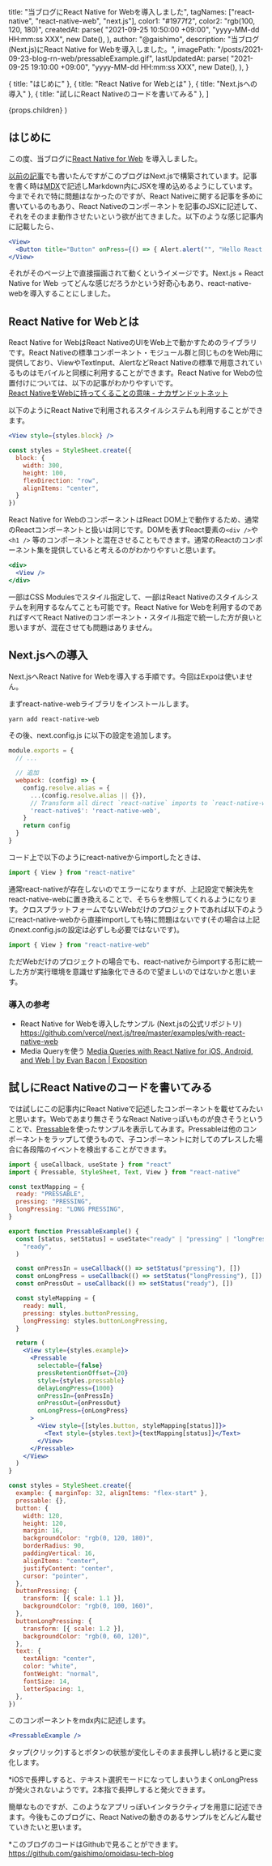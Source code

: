 
  title: "当ブログにReact Native for Webを導入しました",
  tagNames: ["react-native", "react-native-web", "next.js"],
  color1: "#1977f2",
  color2: "rgb(100, 120, 180)",
  createdAt: parse(
    "2021-09-25 10:50:00 +09:00",
    "yyyy-MM-dd HH:mm:ss XXX",
    new Date(),
  ),
  author: "@gaishimo",
  description:
    "当ブログ(Next.js)にReact Native for Webを導入しました。",
  imagePath: "/posts/2021-09-23-blog-rn-web/pressableExample.gif",
  lastUpdatedAt: parse(
    "2021-09-25 19:10:00 +09:00",
    "yyyy-MM-dd HH:mm:ss XXX",
    new Date(),
  ),
}

  { title: "はじめに" },
  { title: "React Native for Webとは" },
  { title: "Next.jsへの導入" },
  { title: "試しにReact Nativeのコードを書いてみる" },
]

  <PostLayout headlines={headlines} meta={meta}>
    {props.children}
  </PostLayout>
)


## はじめに

この度、当ブログに[React Native for Web](https://necolas.github.io/react-native-web/) を導入しました。

[以前の記事](/posts/2020-06-13-blog-opened)でも書いたんですがこのブログはNext.jsで構築されています。記事を書く時は[MDX](https://mdxjs.com/)で記述しMarkdown内にJSXを埋め込めるようにしています。今までそれで特に問題はなかったのですが、React Nativeに関する記事を多めに書いているのもあり、React Nativeのコンポーネントを記事のJSXに記述して、それをそのまま動作させたいという欲が出てきました。以下のような感じ記事内に記載したら、

```jsx
<View>
  <Button title="Button" onPress={() => { Alert.alert("", "Hello React Native") }} />
</View>
```

それがそのページ上で直接描画されて動くというイメージです。Next.js + React Native for Web ってどんな感じだろうかという好奇心もあり、react-native-webを導入することにしました。


## React Native for Webとは

React Native for WebはReact NativeのUIをWeb上で動かすためのライブラリです。React Nativeの標準コンポーネント・モジュール群と同じものをWeb用に提供しており、ViewやTextInput、AlertなどReact Nativeの標準で用意されているものはモバイルと同様に利用することができます。React Native for Webの位置付けについては、以下の記事がわかりやすいです。<br />[React NativeをWebに持ってくることの意味 - ナカザンドットネット](https://blog.nkzn.net/entry/2018/05/29/210030)


以下のようにReact Nativeで利用されるスタイルシステムも利用することができます。

```jsx
<View style={styles.block} />

const styles = StyleSheet.create({
  block: {
    width: 300,
    height: 100,
    flexDirection: "row",
    alignItems: "center",
  }
})
```

React Native for WebのコンポーネントはReact DOM上で動作するため、通常のReactコンポーネントと扱いは同じです。DOMを表すReact要素の`<div />`や`<h1 />` 等のコンポーネントと混在させることもできます。通常のReactのコンポーネント集を提供していると考えるのがわかりやすいと思います。

```jsx
<div>
  <View />
</div>
```

一部はCSS Modulesでスタイル指定して、一部はReact Nativeのスタイルシステムを利用するなんてことも可能です。React Native for Webを利用するのであればすべてReact Nativeのコンポーネント・スタイル指定で統一した方が良いと思いますが、混在させても問題はありません。


## Next.jsへの導入

Next.jsへReact Native for Webを導入する手順です。今回はExpoは使いません。

まずreact-native-webライブラリをインストールします。

```bash
yarn add react-native-web
```

その後、next.config.js に以下の設定を追加します。

```js
module.exports = {
  // ...

  // 追加
  webpack: (config) => {
    config.resolve.alias = {
      ...(config.resolve.alias || {}),
      // Transform all direct `react-native` imports to `react-native-web`
      'react-native$': 'react-native-web',
    }
    return config
  }
}
```

コード上で以下のようにreact-nativeからimportしたときは、
```js
import { View } from "react-native"
```

通常react-nativeが存在しないのでエラーになりますが、上記設定で解決先をreact-native-webに置き換えることで、そちらを参照してくれるようになります。クロスプラットフォームでないWebだけのプロジェクトであれば以下のようにreact-native-webから直接importしても特に問題はないです(その場合は上記のnext.config.jsの設定は必ずしも必要ではないです)。
```js
import { View } from "react-native-web"
```

ただWebだけのプロジェクトの場合でも、react-nativeからimportする形に統一した方が実行環境を意識せず抽象化できるので望ましいのではないかと思います。

### 導入の参考

- React Native for Webを導入したサンプル (Next.jsの公式リポジトリ)
https://github.com/vercel/next.js/tree/master/examples/with-react-native-web
- Media Queryを使う [Media Queries with React Native for iOS, Android, and Web | by Evan Bacon | Exposition](https://blog.expo.dev/media-queries-with-react-native-for-ios-android-and-web-e0b73ed5777b)


## 試しにReact Nativeのコードを書いてみる

では試しにこの記事内にReact Nativeで記述したコンポーネントを載せてみたいと思います。Webであまり無さそうなReact Nativeっぽいものが良さそうということで、[Pressable](https://reactnative.dev/docs/pressable)を使ったサンプルを表示してみます。Pressableは他のコンポーネントをラップして使うもので、子コンポーネントに対してのプレスした場合に各段階のイベントを検出することができます。


```jsx
import { useCallback, useState } from "react"
import { Pressable, StyleSheet, Text, View } from "react-native"

const textMapping = {
  ready: "PRESSABLE",
  pressing: "PRESSING",
  longPressing: "LONG PRESSING",
}

export function PressableExample() {
  const [status, setStatus] = useState<"ready" | "pressing" | "longPressing">(
    "ready",
  )

  const onPressIn = useCallback(() => setStatus("pressing"), [])
  const onLongPress = useCallback(() => setStatus("longPressing"), [])
  const onPressOut = useCallback(() => setStatus("ready"), [])

  const styleMapping = {
    ready: null,
    pressing: styles.buttonPressing,
    longPressing: styles.buttonLongPressing,
  }

  return (
    <View style={styles.example}>
      <Pressable
        selectable={false}
        pressRetentionOffset={20}
        style={styles.pressable}
        delayLongPress={1000}
        onPressIn={onPressIn}
        onPressOut={onPressOut}
        onLongPress={onLongPress}
      >
        <View style={[styles.button, styleMapping[status]]}>
          <Text style={styles.text}>{textMapping[status]}</Text>
        </View>
      </Pressable>
    </View>
  )
}

const styles = StyleSheet.create({
  example: { marginTop: 32, alignItems: "flex-start" },
  pressable: {},
  button: {
    width: 120,
    height: 120,
    margin: 16,
    backgroundColor: "rgb(0, 120, 180)",
    borderRadius: 90,
    paddingVertical: 16,
    alignItems: "center",
    justifyContent: "center",
    cursor: "pointer",
  },
  buttonPressing: {
    transform: [{ scale: 1.1 }],
    backgroundColor: "rgb(0, 100, 160)",
  },
  buttonLongPressing: {
    transform: [{ scale: 1.2 }],
    backgroundColor: "rgb(0, 60, 120)",
  },
  text: {
    textAlign: "center",
    color: "white",
    fontWeight: "normal",
    fontSize: 14,
    letterSpacing: 1,
  },
})
```

このコンポーネントをmdx内に記述します。

```jsx
<PressableExample />
```


<PressableExample />


<div style={{ userSelect: "none" }}>
タップ(クリック)するとボタンの状態が変化しそのまま長押しし続けると更に変化します。

*iOSで長押しすると、テキスト選択モードになってしまいうまくonLongPressが発火されないようです。2本指で長押しすると発火できます。


簡単なものですが、このようなアプリっぽいインタラクティブを用意に記述できます。今後もこのブログに、React Nativeの動きのあるサンプルをどんどん載せていきたいと思います。

*このブログのコードはGithubで見ることができます。
https://github.com/gaishimo/omoidasu-tech-blog

</div>
